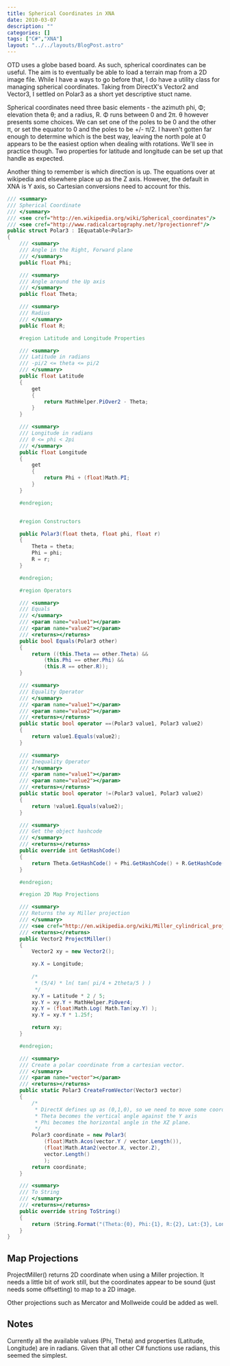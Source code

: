 ---
title: Spherical Coordinates in XNA
date: 2010-03-07
description: ""
categories: []
tags: ["C#","XNA"]
layout: "../../layouts/BlogPost.astro"
---

OTD uses a globe based board. As such, spherical coordinates can be useful. The aim is to eventually be able to load a terrain map from a 2D image file. While I have a ways to go before that, I do have a utility class for managing spherical coordinates. Taking from DirectX's Vector2 and Vector3, I settled on Polar3 as a short yet descriptive stuct name.

Spherical coordinates need three basic elements - the azimuth phi, Φ; elevation theta θ; and a radius, R. Φ runs between 0 and 2π. θ however presents some choices. We can set one of the poles to be 0 and the other π, or set the equator to 0 and the poles to be +/- π/2. I haven't gotten far enough to determine which is the best way, leaving the north pole at 0 appears to be the easiest option when dealing with rotations. We'll see in practice though. Two properties for latitude and longitude can be set up that handle as expected.

Another thing to remember is which direction is up. The equations over at wikipedia and elsewhere place up as the Z axis. However, the default in XNA is Y axis, so Cartesian conversions need to account for this.

```csharp
/// <summary>
/// Spherical Coordinate
/// </summary>
/// <see cref="http://en.wikipedia.org/wiki/Spherical_coordinates"/>
/// <see cref="http://www.radicalcartography.net/?projectionref"/>
public struct Polar3 : IEquatable<Polar3>
{
    /// <summary>
    /// Angle in the Right, Forward plane
    /// </summary>
    public float Phi;

    /// <summary>
    /// Angle around the Up axis
    /// </summary>
    public float Theta;

    /// <summary>
    /// Radius
    /// </summary>
    public float R;

    #region Latitude and Longitude Properties

    /// <summary>
    /// Latitude in radians
    /// -pi/2 <= theta <= pi/2
    /// </summary>
    public float Latitude
    {
        get
        {
            return MathHelper.PiOver2 - Theta;
        }
    }

    /// <summary>
    /// Longitude in radians
    /// 0 <= phi < 2pi
    /// </summary>
    public float Longitude
    {
        get
        {
            return Phi + (float)Math.PI;
        }
    }

    #endregion;


    #region Constructors

    public Polar3(float theta, float phi, float r)
    {
        Theta = theta;
        Phi = phi;
        R = r;
    }

    #endregion;

    #region Operators

    /// <summary>
    /// Equals
    /// </summary>
    /// <param name="value1"></param>
    /// <param name="value2"></param>
    /// <returns></returns>
    public bool Equals(Polar3 other)
    {
        return ((this.Theta == other.Theta) &&
            (this.Phi == other.Phi) &&
            (this.R == other.R));
    }

    /// <summary>
    /// Equality Operator
    /// </summary>
    /// <param name="value1"></param>
    /// <param name="value2"></param>
    /// <returns></returns>
    public static bool operator ==(Polar3 value1, Polar3 value2)
    {
        return value1.Equals(value2);
    }

    /// <summary>
    /// Inequality Operator
    /// </summary>
    /// <param name="value1"></param>
    /// <param name="value2"></param>
    /// <returns></returns>
    public static bool operator !=(Polar3 value1, Polar3 value2)
    {
        return !value1.Equals(value2);
    }

    /// <summary>
    /// Get the object hashcode
    /// </summary>
    /// <returns></returns>
    public override int GetHashCode()
    {
        return Theta.GetHashCode() + Phi.GetHashCode() + R.GetHashCode();
    }

    #endregion;

    #region 2D Map Projections

    /// <summary>
    /// Returns the xy Miller projection
    /// </summary>
    /// <see cref="http://en.wikipedia.org/wiki/Miller_cylindrical_projection"/>
    /// <returns></returns>
    public Vector2 ProjectMiller()
    {
        Vector2 xy = new Vector2();

        xy.X = Longitude;
        
        /*
         * (5/4) * ln( tan( pi/4 + 2theta/5 ) )
         */
        xy.Y = Latitude * 2 / 5;
        xy.Y = xy.Y + MathHelper.PiOver4;
        xy.Y = (float)Math.Log( Math.Tan(xy.Y) );
        xy.Y = xy.Y * 1.25f;

        return xy;
    }

    #endregion;

    /// <summary>
    /// Create a polar coordinate from a cartesian vector.
    /// </summary>
    /// <param name="vector"></param>
    /// <returns></returns>
    public static Polar3 CreateFromVector(Vector3 vector)
    {
        /*
         * DirectX defines up as (0,1,0), so we need to move some coords around.
         * Theta becomes the vertical angle against the Y axis
         * Phi becomes the horizontal angle in the XZ plane.
         */
        Polar3 coordinate = new Polar3(
            (float)Math.Acos(vector.Y / vector.Length()),
            (float)Math.Atan2(vector.X, vector.Z),
            vector.Length()
            );
        return coordinate;
    }

    /// <summary>
    /// To String
    /// </summary>
    /// <returns></returns>
    public override string ToString()
    {
        return (String.Format("(Theta:{0}, Phi:{1}, R:{2}, Lat:{3}, Long:{4})", Theta, Phi, R, Latitude, Longitude));
    }
}
```

## Map Projections
ProjectMiller() returns 2D coordinate when using a Miller projection. It needs a little bit of work still, but the coordinates appear to be sound (just needs some offsetting) to map to a 2D image.

Other projections such as Mercator and Mollweide could be added as well.

## Notes
Currently all the available values (Phi, Theta) and properties (Latitude, Longitude) are in radians. Given that all other C# functions use radians, this seemed the simplest.